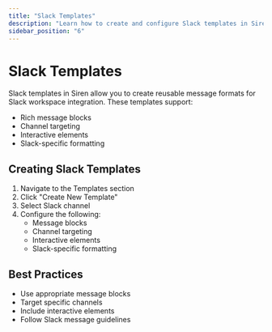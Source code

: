 ```yaml
---
title: "Slack Templates"
description: "Learn how to create and configure Slack templates in Siren"
sidebar_position: "6"
---
```


# Slack Templates

Slack templates in Siren allow you to create reusable message formats for Slack workspace integration. These templates support:

- Rich message blocks
- Channel targeting
- Interactive elements
- Slack-specific formatting

## Creating Slack Templates

1. Navigate to the Templates section
2. Click "Create New Template"
3. Select Slack channel
4. Configure the following:
   - Message blocks
   - Channel targeting
   - Interactive elements
   - Slack-specific formatting

## Best Practices

- Use appropriate message blocks
- Target specific channels
- Include interactive elements
- Follow Slack message guidelines
